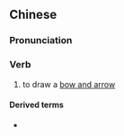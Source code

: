 {{also|开弓}}
==Chinese==
{{zh-forms|s=开弓}}

===Pronunciation===
{{zh-pron
|m=kāigōng
|c=hoi1 gung1
|h=pfs=khôi-kiûng
|cat=v
}}

===Verb===
{{zh-verb}}

# to draw a [[bow and arrow]]

====Derived terms====
* {{zh-l|開弓沒有回頭箭}}